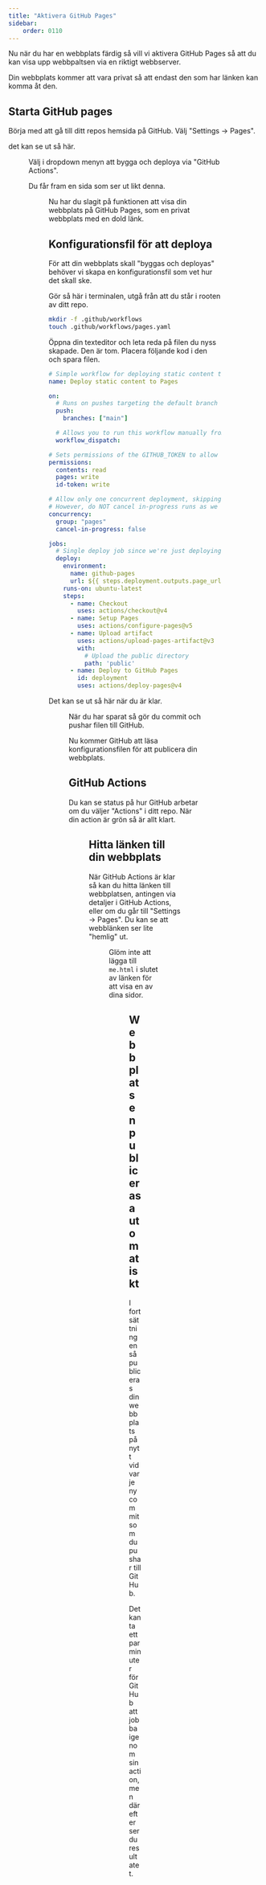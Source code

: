 ```yaml
---
title: "Aktivera GitHub Pages" 
sidebar:
    order: 0110
---
```




Nu när du har en webbplats färdig så vill vi aktivera GitHub Pages så att du kan visa upp webbpaltsen via en riktigt webbserver.

Din webbplats kommer att vara privat så att endast den som har länken kan komma åt den.



## Starta GitHub pages

Börja med att gå till ditt repos hemsida på GitHub. Välj "Settings -> Pages". 

det kan se ut så här.


<Figure 
    src={pages1}
    caption="Inställningar för att sätta igång GitHub Pages."
/>

Välj i dropdown menyn att bygga och deploya via "GitHub Actions".

Du får fram en sida som ser ut likt denna.


<Figure 
    src={pages2}
    caption="Ny fil skapad med innehåll som är sparat."
/>

Nu har du slagit på funktionen att visa din webbplats på GitHub Pages, som en privat webbplats med en dold länk.



## Konfigurationsfil för att deploya

För att din webbplats skall "byggas och deployas" behöver vi skapa en konfigurationsfil som vet hur det skall ske.

Gör så här i terminalen, utgå från att du står i rooten av ditt repo.

```bash title="Skapa en konfigurationsfil för GitHub Pages."
mkdir -f .github/workflows
touch .github/workflows/pages.yaml
```

Öppna din texteditor och leta reda på filen du nyss skapade. Den är tom. Placera följande kod i den och spara filen.

```yaml title="Konfigurationsfil för att publicera till GitHub Pages."
# Simple workflow for deploying static content to GitHub Pages
name: Deploy static content to Pages

on:
  # Runs on pushes targeting the default branch
  push:
    branches: ["main"]

  # Allows you to run this workflow manually from the Actions tab
  workflow_dispatch:

# Sets permissions of the GITHUB_TOKEN to allow deployment to GitHub Pages
permissions:
  contents: read
  pages: write
  id-token: write

# Allow only one concurrent deployment, skipping runs queued between the run in-progress and latest queued.
# However, do NOT cancel in-progress runs as we want to allow these production deployments to complete.
concurrency:
  group: "pages"
  cancel-in-progress: false

jobs:
  # Single deploy job since we're just deploying
  deploy:
    environment:
      name: github-pages
      url: ${{ steps.deployment.outputs.page_url }}
    runs-on: ubuntu-latest
    steps:
      - name: Checkout
        uses: actions/checkout@v4
      - name: Setup Pages
        uses: actions/configure-pages@v5
      - name: Upload artifact
        uses: actions/upload-pages-artifact@v3
        with:
          # Upload the public directory
          path: 'public'
      - name: Deploy to GitHub Pages
        id: deployment
        uses: actions/deploy-pages@v4
```

Det kan se ut så här när du är klar.


<Figure 
    src={pages3}
    caption="Nu finns konfigurationsfilen med i repot med instruktioner."
/>

När du har sparat så gör du commit och pushar filen till GitHub.

Nu kommer GitHub att läsa konfigurationsfilen för att publicera din webbplats.



## GitHub Actions

Du kan se status på hur GitHub arbetar om du väljer "Actions" i ditt repo. När din action är grön så är allt klart.


<Figure 
    src={pages4}
    caption="GitHub Actions har nu publicerat din webbplats."
/>



## Hitta länken till din webbplats

När GitHub Actions är klar så kan du hitta länken till webbplatsen, antingen via detaljer i GitHub Actions, eller om du går till "Settings -> Pages". Du kan se att webblänken ser lite "hemlig" ut.


<Figure 
    src={pages5}
    caption="Alla som har den hemliga länken kan nå din webbplats."
/>

Glöm inte att lägga till `me.html` i slutet av länken för att visa en av dina sidor.


<Figure 
    src={pages6}
    caption="Nu kan du se din webbplats i en publik webbplats men länken är hemlig."
/>



## Webbplatsen publiceras automatiskt

I fortsättningen så publiceras din webbplats på nytt vid varje ny commit som du pushar till GitHub.

Det kan ta ett par minuter för GitHub att jobba igenom sin action, men därefter ser du resultatet.

